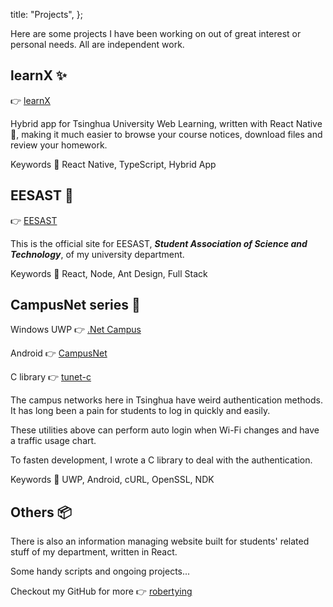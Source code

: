   title: "Projects",
};

Here are some projects I have been working on out of great interest or personal needs. All are independent work.

## learnX ✨

👉 [learnX](https://github.com/robertying/learnX)

Hybrid app for Tsinghua University Web Learning, written with React Native 💖, making it much easier to browse your course notices, download files and review your homework.

Keywords 🔑 React Native, TypeScript, Hybrid App

## EESAST 📰

👉 [EESAST](https://eesast.com/)

This is the official site for EESAST, _**Student Association of Science and Technology**_, of my university department.

Keywords 🔑 React, Node, Ant Design, Full Stack

## CampusNet series 🏫

Windows UWP 👉 [.Net Campus](https://www.microsoft.com/store/productId/9PDVWNT4K1MW)

Android 👉 [CampusNet](https://github.com/robertying/CampusNet-Android/releases)

C library 👉 [tunet-c](https://github.com/robertying/tunet-c)

The campus networks here in Tsinghua have weird authentication methods. It has long been a pain for students to log in quickly and easily.

These utilities above can perform auto login when Wi-Fi changes and have a traffic usage chart.

To fasten development, I wrote a C library to deal with the authentication.

Keywords 🔑 UWP, Android, cURL, OpenSSL, NDK

## Others 📦

There is also an information managing website built for students' related stuff of my department, written in React.

Some handy scripts and ongoing projects...

Checkout my GitHub for more 👉 [robertying](https://github.com/robertying)
